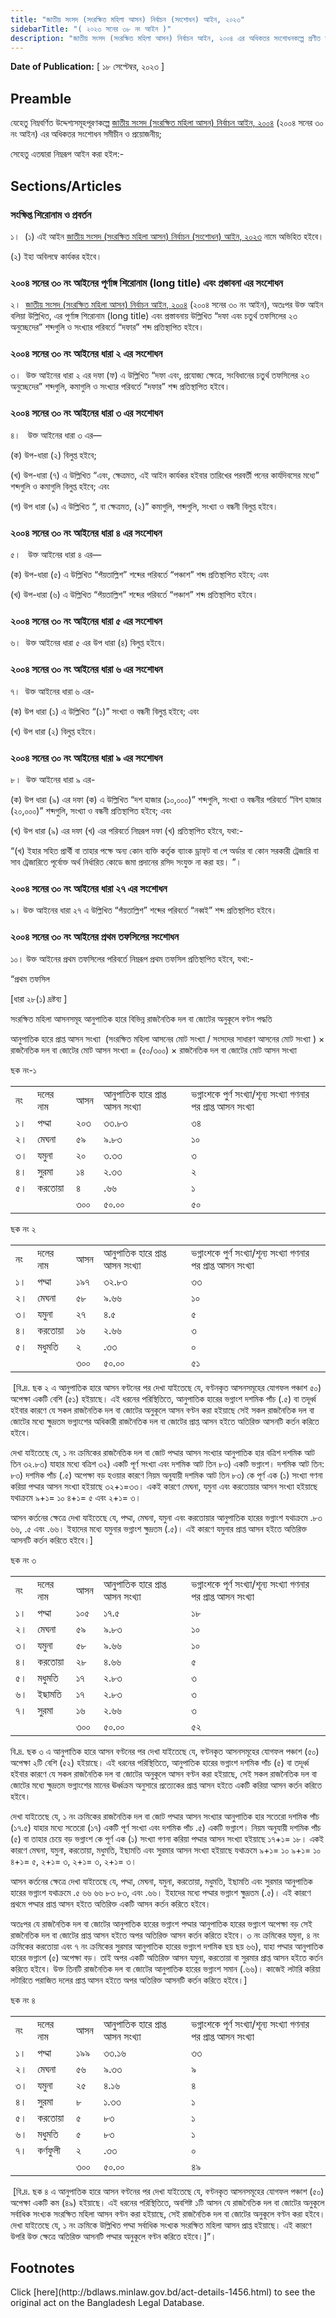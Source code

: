 ```yaml
---
title: "জাতীয় সংসদ (সংরক্ষিত মহিলা আসন) নির্বাচন (সংশোধন) আইন, ২০২৩"
sidebarTitle: "( ২০২৩ সনের ৩৮ নং আইন )"
description: "জাতীয় সংসদ (সংরক্ষিত মহিলা আসন) নির্বাচন আইন, ২০০৪ এর অধিকতর সংশোধনকল্পে প্রণীত আইন"
---
```


**Date of Publication:** [ ১৮ সেপ্টেম্বর, ২০২৩ ]

## Preamble

যেহেতু নিম্নবর্ণিত উদ্দেশ্যসমূহপূরণকল্পে [জাতীয় সংসদ (সংরক্ষিত মহিলা আসন) নির্বাচন আইন, ২০০৪](/laws/act-922 "জাতীয় সংসদ (সংরক্ষিত মহিলা আসন) নির্বাচন আইন, ২০০৪") (২০০৪ সনের ৩০ নং আইন) এর অধিকতর সংশোধন সমীচীন ও প্রয়োজনীয়;

সেহেতু এতদ্বারা নিম্নরূপ আইন করা হইল:-

## Sections/Articles

### সংক্ষিপ্ত শিরোনাম ও প্রবর্তন

১।  (১) এই আইন [জাতীয় সংসদ (সংরক্ষিত মহিলা আসন) নির্বাচন (সংশোধন) আইন, ২০২৩](/laws/act-1456 "জাতীয় সংসদ (সংরক্ষিত মহিলা আসন) নির্বাচন (সংশোধন) আইন, ২০২৩") নামে অভিহিত হইবে।

(২) ইহা অবিলম্বে কার্যকর হইবে।

### ২০০৪ সনের ৩০ নং আইনের পূর্ণাঙ্গ শিরোনাম (long title) এবং প্রস্তাবনা এর সংশোধন

২।  [জাতীয় সংসদ (সংরক্ষিত মহিলা আসন) নির্বাচন আইন, ২০০৪](/laws/act-922 "জাতীয় সংসদ (সংরক্ষিত মহিলা আসন) নির্বাচন আইন, ২০০৪") (২০০৪ সনের ৩০ নং আইন), অতঃপর উক্ত আইন বলিয়া উল্লিখিত, এর পূর্ণাঙ্গ শিরোনাম (long title) এবং প্রস্তাবনায় উল্লিখিত “দফা এবং চতুর্থ তফসিলের ২৩ অনুচ্ছেদের” শব্দগুলি ও সংখ্যার পরিবর্তে “দফার” শব্দ প্রতিস্থাপিত হইবে।

### ২০০৪ সনের ৩০ নং আইনের ধারা ২ এর সংশোধন

৩।  উক্ত আইনের ধারা ২ এর দফা (ফ) এ উল্লিখিত “দফা এবং, প্রযোজ্য ক্ষেত্রে, সংবিধানের চতুর্থ তফসিলের ২৩ অনুচ্ছেদের” শব্দগুলি, কমাগুলি ও সংখ্যার পরিবর্তে “দফার” শব্দ প্রতিস্থাপিত হইবে।

### ২০০৪ সনের ৩০ নং আইনের ধারা ৩ এর সংশোধন

৪।   উক্ত আইনের ধারা ৩ এর—

(ক) উপ-ধারা (২) বিলুপ্ত হইবে;

(খ) উপ-ধারা (৭) এ উল্লিখিত “এবং, ক্ষেত্রমত, এই আইন কার্যকর হইবার তারিখের পরবর্তী পনের কার্যদিবসের মধ্যে” শব্দগুলি ও কমাগুলি বিলুপ্ত হইবে; এবং

(গ) উপ ধারা (৯) এ উল্লিখিত “, বা ক্ষেত্রমত, (২)” কমাগুলি, শব্দগুলি, সংখ্যা ও বন্ধনী বিলুপ্ত হইবে।

### ২০০৪ সনের ৩০ নং আইনের ধারা ৪ এর সংশোধন

৫।   উক্ত আইনের ধারা ৪ এর—

(ক) উপ-ধারা (৫) এ উল্লিখিত “পঁয়তাল্লিশ” শব্দের পরিবর্তে “পঞ্চাশ” শব্দ প্রতিস্থাপিত হইবে; এবং

(খ) উপ-ধারা (৬) এ উল্লিখিত “পঁয়তাল্লিশ” শব্দের পরিবর্তে “পঞ্চাশ” শব্দ প্রতিস্থাপিত হইবে।

### ২০০৪ সনের ৩০ নং আইনের ধারা ৫ এর সংশোধন

৬।  উক্ত আইনের ধারা ৫ এর উপ ধারা (৪) বিলুপ্ত হইবে।

### ২০০৪ সনের ৩০ নং আইনের ধারা ৬ এর সংশোধন

৭।  উক্ত আইনের ধারা ৬ এর-

(ক) উপ ধারা (১) এ উল্লিখিত “(১)” সংখ্যা ও বন্ধনী বিলুপ্ত হইবে; এবং

(খ) উপ ধারা (২) বিলুপ্ত হইবে।

### ২০০৪ সনের ৩০ নং আইনের ধারা ৯ এর সংশোধন

৮।  উক্ত আইনের ধারা ৯ এর-

(ক) উপ ধারা (৯) এর দফা (ক) এ উল্লিখিত “দশ হাজার (১০,০০০)” শব্দগুলি, সংখ্যা ও বন্ধনীর পরিবর্তে “বিশ হাজার (২০,০০০)” শব্দগুলি, সংখ্যা ও বন্ধনী প্রতিস্থাপিত হইবে; এবং

(খ) উপ ধারা (৯) এর দফা (খ) এর পরিবর্তে নিম্নরূপ দফা (খ) প্রতিস্থাপিত হইবে, যথা:-

“(খ) ইহার সহিত প্রার্থী বা তাহার পক্ষে অন্য কোন ব্যক্তি কর্তৃক ব্যাংক ড্রাফ্‌ট বা পে অর্ডার বা কোন সরকারী ট্রেজারি বা সাব ট্রেজারিতে পূর্বোক্ত অর্থ নির্ধারিত কোডে জমা প্রদানের রসিদ সংযুক্ত না করা হয়। ”।

### ২০০৪ সনের ৩০ নং আইনের ধারা ২৭ এর সংশোধন

৯। উক্ত আইনের ধারা ২৭ এ উল্লিখিত “পঁয়তাল্লিশ” শব্দের পরিবর্তে “নব্বই” শব্দ প্রতিস্থাপিত হইবে।

### ২০০৪ সনের ৩০ নং আইনের প্রথম তফসিলের সংশোধন

১০। উক্ত আইনের প্রথম তফসিলের পরিবর্তে নিম্নরূপ প্রথম তফসিল প্রতিস্থাপিত হইবে, যথা:-

“প্রথম তফসিল

[ধারা ২৮(১) দ্রষ্টব্য ]

সংরক্ষিত মহিলা আসনসমূহ আনুপাতিক হারে বিভিন্ন রাজনৈতিক দল বা জোটের অনুকূলে বণ্টন পদ্ধতি

আনুপাতিক হারে প্রাপ্ত আসন সংখ্যা  (সংরক্ষিত মহিলা আসনের মোট সংখ্যা / সংসদের সাধারণ আসনের মোট সংখ্যা ) × রাজনৈতিক দল বা জোটের মোট আসন সংখ্যা = (৫০/৩০০) × রাজনৈতিক দল বা জোটের মোট আসন সংখ্যা

ছক নং-১

|     |          |     |                                  |                                                                 |
| --- | -------- | --- | -------------------------------- | --------------------------------------------------------------- |
| নং  | দলের নাম | আসন | আনুপাতিক হারে প্রাপ্ত আসন সংখ্যা | ভগ্নাংশকে পুর্ণ সংখ্যা/শূন্য সংখ্যা গণনার পর প্রাপ্ত আসন সংখ্যা |
| ১।  | পদ্মা    | ২০৩ | ৩৩.৮৩                            | ৩৪                                                              |
| ২।  | মেঘনা    | ৫৯  | ৯.৮৩                             | ১০                                                              |
| ৩।  | যমুনা    | ২০  | ৩.৩৩                             | ৩                                                               |
| ৪।  | সুরমা    | ১৪  | ২.৩৩                             | ২                                                               |
| ৫।  | করতোয়া   | ৪   | .৬৬                              | ১                                                               |
|     |          | ৩০০ | ৫০.০০                            | ৫০                                                              |

ছক নং ২

|     |          |     |                                  |                                                                 |
| --- | -------- | --- | -------------------------------- | --------------------------------------------------------------- |
| নং  | দলের নাম | আসন | আনুপাতিক হারে প্রাপ্ত আসন সংখ্যা | ভগ্নাংশকে পুর্ণ সংখ্যা/শূন্য সংখ্যা গণনার পর প্রাপ্ত আসন সংখ্যা |
| ১।  | পদ্মা    | ১৯৭ | ৩২.৮৩                            | ৩৩                                                              |
| ২।  | মেঘনা    | ৫৮  | ৯.৬৬                             | ১০                                                              |
| ৩।  | যমুনা    | ২৭  | ৪.৫                              | ৫                                                               |
| ৪।  | করতোয়া   | ১৬  | ২.৬৬                             | ৩                                                               |
| ৫।  | মধুমতি   | ২   | .৩৩                              | ০                                                               |
|     |          | ৩০০ | ৫০.০০                            | ৫১                                                              |

 [বি.দ্র. ছক ২ এ আনুপাতিক হারে আসন বণ্টনের পর দেখা যাইতেছে যে, বণ্টনকৃত আসনসমূহের যোগফল পঞ্চাশ ৫০) অপেক্ষা একটি বেশি (৫১) হইয়াছে। এই ধরনের পরিস্থিতিতে, আনুপাতিক হারের ভগ্নাংশ দশমিক পাঁচ (.৫) বা তদূর্ধ্ব হইবার কারণে যে সকল রাজনৈতিক দল বা জোটের অনুকূলে আসন বণ্টন করা হইয়াছে সেই সকল রাজনৈতিক দল বা জোটের মধ্যে ক্ষুদ্রতম ভগ্নাংশের অধিকারী রাজনৈতিক দল বা জোটের প্রাপ্ত আসন হইতে অতিরিক্ত আসনটি কর্তন করিতে হইবে।

দেখা যাইতেছে যে, ১ নং ক্রমিকের রাজনৈতিক দল বা জোট পদ্মার আসন সংখ্যার আনুপাতিক হার বত্রিশ দশমিক আট তিন ৩২.৮৩) যাহার মধ্যে বত্রিশ ৩২) একটি পূর্ণ সংখ্যা এবং দশমিক আট তিন ৮৩) একটি ভগ্নাংশ। দশমিক আট তিন: ৮৩) দশমিক পাঁচ (.৫) অপেক্ষা বড় হওয়ার কারণে নিয়ম অনুযায়ী দশমিক আট তিন ৮৩) কে পূর্ণ এক (১) সংখ্যা গণনা করিয়া পদ্মার আসন সংখ্যা হইয়াছে ৩২+১=৩৩। একই কারণে মেঘনা, যমুনা এবং করতোয়ার আসন সংখ্যা হইয়াছে যথাক্রমে ৯+১= ১০ ৪+১= ৫ এবং ২+১= ৩।

আসন কর্তনের ক্ষেত্রে দেখা যাইতেছে যে, পদ্মা, মেঘনা, যমুনা এবং করতোয়ার আনুপাতিক হারের ভগ্নাংশ যথাক্রমে .৮৩ ৬৬, .৫ এবং .৬৬। ইহাদের মধ্যে যমুনার ভগ্নাংশ ক্ষুদ্রতম (.৫)। এই কারণে যমুনার প্রাপ্ত আসন হইতে অতিরিক্ত আসনটি কর্তন করিতে হইবে।]

ছক নং ৩

|     |          |     |                                  |                                                                 |
| --- | -------- | --- | -------------------------------- | --------------------------------------------------------------- |
| নং  | দলের নাম | আসন | আনুপাতিক হারে প্রাপ্ত আসন সংখ্যা | ভগ্নাংশকে পূর্ণ সংখ্যা/শূন্য সংখ্যা গণনার পর প্রাপ্ত আসন সংখ্যা |
| ১।  | পদ্মা    | ১০৫ | ১৭.৫                             | ১৮                                                              |
| ২।  | মেঘনা    | ৫৯  | ৯.৮৩                             | ১০                                                              |
| ৩।  | যমুনা    | ৫৮  | ৯.৬৬                             | ১০                                                              |
| ৪।  | করতোয়া   | ২৮  | ৪.৬৬                             | ৫                                                               |
| ৫।  | মধুমতি   | ১৭  | ২.৮৩                             | ৩                                                               |
| ৬।  | ইছামতি   | ১৭  | ২.৮৩                             | ৩                                                               |
| ৭।  | সুরমা    | ১৬  | ২.৬৬                             | ৩                                                               |
|     |          | ৩০০ | ৫০.০০                            | ৫২                                                              |

বি.দ্র. ছক ৩ এ আনুপাতিক হারে আসন বণ্টনের পর দেখা যাইতেছে যে, বণ্টনকৃত আসনসমূহের যোগফল পঞ্চাশ (৫০) অপেক্ষা ২টি বেশি (৫২) হইয়াছে। এই ধরনের পরিস্থিতিতে, আনুপাতিক হারের ভগ্নাংশ দশমিক পাঁচ (৫) বা তদূর্ধ্ব হইবার কারণে যে সকল রাজনৈতিক দল বা জোটের অনুকূলে আসন বণ্টন করা হইয়াছে, সেই সকল রাজনৈতিক দল বা জোটের মধ্যে ক্ষুদ্রতম ভগ্নাংশের মানের ঊর্ধ্বক্রম অনুসারে প্রত্যেকের প্রাপ্ত আসন হইতে একটি করিয়া আসন কর্তন করিতে হইবে।

দেখা যাইতেছে যে, ১ নং ক্রমিকের রাজনৈতিক দল বা জোট পদ্মার আসন সংখ্যার আনুপাতিক হার সতেরো দশমিক পাঁচ (১৭.৫) যাহার মধ্যে সতেরো (১৭) একটি পূর্ণ সংখ্যা এবং দশমিক পাঁচ .৫) একটি ভগ্নাংশ। নিয়ম অনুযায়ী দশমিক পাঁচ (৫) বা তাহার চেয়ে বড় ভগ্নাংশ কে পূর্ণ এক (১) সংখ্যা গণনা করিয়া পদ্মার আসন সংখ্যা হইয়াছে ১৭+১= ১৮। একই কারণে মেঘনা, যমুনা, করতোয়া, মধুমতি, ইছামতি এবং সুরমার আসন সংখ্যা হইয়াছে যথাক্রমে ৯+১= ১০ ৯+১= ১০ ৪+১= ৫, ২+১= ৩, ২+১= ৩, ২+১= ৩।

আসন কর্তনের ক্ষেত্রে দেখা যাইতেছে যে, পদ্মা, মেঘনা, যমুনা, করতোয়া, মধুমতি, ইছামতি এবং সুরমার আনুপাতিক হারের ভগ্নাংশ যথাক্রমে .৫ ৬৬ ৬৬ ৮৩ ৮৩, এবং .৬৬। ইহাদের মধ্যে পদ্মার ভগ্নাংশ ক্ষুদ্রতম (.৫)। এই কারণে প্রথমে পদ্মার প্রাপ্ত আসন হইতে অতিরিক্ত একটি আসন কর্তন করিতে হইবে।

অতঃপর যে রাজনৈতিক দল বা জোটের আনুপাতিক হারের ভগ্নাংশ পদ্মার আনুপাতিক হারের ভগ্নাংশ অপেক্ষা বড় সেই রাজনৈতিক দল বা জোটের প্রাপ্ত আসন হইতে অপর অতিরিক্ত আসন কর্তন করিতে হইবে। ৩ নং ক্রমিকের যমুনা, ৪ নং ক্রমিকের করতোয়া এবং ৭ নং ক্রমিকের সুরমার আনুপাতিক হারের ভগ্নাংশ দশমিক ছয় ছয় ৬৬), যাহা পদ্মার আনুপাতিক হারের ভগ্নাংশ (৫) অপেক্ষা বড়। তাই অপর একটি অতিরিক্ত আসন যমুনা, করতোয়া বা সুরমার প্রাপ্ত আসন হইতে কর্তন করিতে হইবে। উক্ত তিনটি রাজনৈতিক দল বা জোটের আনুপাতিক হারের ভগ্নাংশ সমান (.৬৬)। কাজেই লটারি করিয়া লটারিতে পরাজিত দলের প্রাপ্ত আসন হইতে অপর অতিরিক্ত আসনটি কর্তন করিতে হইবে।]

ছক নং ৪

|     |          |     |                                  |                                                                 |
| --- | -------- | --- | -------------------------------- | --------------------------------------------------------------- |
| নং  | দলের নাম | আসন | আনুপাতিক হারে প্রাপ্ত আসন সংখ্যা | ভগ্নাংশকে পূর্ণ সংখ্যা/শূন্য সংখ্যা গণনার পর প্রাপ্ত আসন সংখ্যা |
| ১।  | পদ্মা    | ১৯৯ | ৩৩.১৬                            | ৩৩                                                              |
| ২।  | মেঘনা    | ৫৬  | ৯.৩৩                             | ৯                                                               |
| ৩।  | যমুনা    | ২৫  | ৪.১৬                             | ৪                                                               |
| ৪।  | সুরমা    | ৮   | ১.৩৩                             | ১                                                               |
| ৫।  | করতোয়া   | ৫   | ৮৩                               | ১                                                               |
| ৬।  | মধুমতি   | ৫   | ৮৩                               | ১                                                               |
| ৭।  | কর্ণফুলী | ২   | .৩৩                              | ০                                                               |
|     |          | ৩০০ | ৫০.০০                            | ৪৯                                                              |

 [বি.দ্র. ছক ৪ এ আনুপাতিক হারে আসন বণ্টনের পর দেখা যাইতেছে যে, বণ্টনকৃত আসনসমূহের যোগফল পঞ্চাশ (৫০) অপেক্ষা একটি কম (৪৯) হইয়াছে। এই ধরনের পরিস্থিতিতে, অবশিষ্ট ১টি আসন যে রাজনৈতিক দল বা জোটের অনুকূলে সর্বাধিক সংখ্যক সংরক্ষিত মহিলা আসন বণ্টন করা হইয়াছে, সেই রাজনৈতিক দল বা জোটের অনুকূলে বণ্টন করা হইবে। দেখা যাইতেছে যে, ১ নং ক্রমিকে উল্লিখিত পদ্মা সর্বাধিক সংখ্যক সংরক্ষিত মহিলা আসন প্রাপ্ত হইয়াছে। এই কারণে উপরি উক্ত ক্ষেত্রে অতিরিক্ত আসনটি পদ্মার অনুকূলে বণ্টন করিতে হইবে।]”।

## Footnotes

<Note>
  Click [here](http://bdlaws.minlaw.gov.bd/act-details-1456.html) to see the original act on the Bangladesh Legal Database.
</Note>
